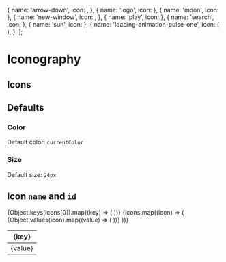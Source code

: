 
  {
    name: 'arrow-down',
    icon: <Icon name='arrow-down' height='24px' width='24px' />,
  },
  { name: 'logo', icon: <Icon name='logo' height='24px' width='24px' /> },
  { name: 'moon', icon: <Icon name='moon' height='24px' width='24px' /> },
  {
    name: 'new-window',
    icon: <Icon name='new-window' height='24px' width='24px' />,
  },
  { name: 'play', icon: <Icon name='play' height='24px' width='24px' /> },
  { name: 'search', icon: <Icon name='search' height='24px' width='24px' /> },
  { name: 'sun', icon: <Icon name='sun' height='24px' width='24px' /> },
  {
    name: 'loading-animation-pulse-one',
    icon: (
      <Icon name='loading-animation-pulse-one' height='24px' width='24px' />
    ),
  },
];

<Meta title='Design System/Icongraphy' />

# Iconography

## Icons

<IconGalleryMapped icons={icons} />

## Defaults

### Color

Default color: `currentColor`

### Size

Default size: `24px`

## Icon `name` and `id`

<table name='icons'>
  <thead>
    <tr>
      {Object.keys(icons[0]).map((key) => (
        <th>{key}</th>
      ))}
    </tr>
  </thead>
  <tbody>
    {icons.map((icon) => (
      <tr>
        {Object.values(icon).map((value) => (
          <td>{value}</td>
        ))}
      </tr>
    ))}
  </tbody>
</table>
